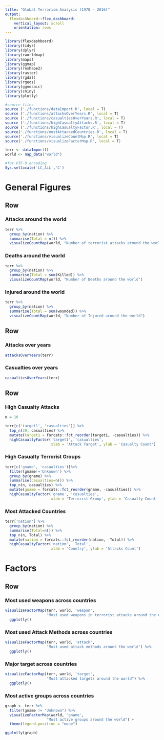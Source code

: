 ```yaml
---
title: "Global Terrorism Analysis (1970 - 2016)"
output: 
  flexdashboard::flex_dashboard:
    vertical_layout: scroll
    orientation: rows
---
```


```r
library(flexdashboard)
library(tidyr)
library(dplyr)
library(rworldmap)
library(maps)
library(ggmap)
library(reshape2)
library(raster)
library(rgdal)
library(rgeos)
library(ggmosaic)
library(shiny)
library(plotly)
```

```r
#source files
source ('./functions/dataImport.R', local = T)
source ('./functions/attacksOverYears.R', local = T)
source ('./functions/casualtiesOverYears.R', local = T)
source ('./functions/highCasualtyAttacks.R', local = T)
source ('./functions/highCasualtyFactor.R', local = T)
source('./functions/mostAttackedCountries.R', local = T)
source('./functions/visualizeCountMap.R', local = T)
source('./functions/visualizeFactorMap.R', local = T)
```

```r
terr <- dataImport()
world <- map_data("world")
```

```r
#for UTF-8 encoding
Sys.setlocale('LC_ALL','C')
```

General Figures
=======================================================================

Row
-----------------------------------------------------------------------

### Attacks around the world

```r
terr %>%
  group_by(nation) %>%
  summarise(Total = n()) %>%
  visualizeCountMap(world, "Number of terrorist attacks around the world")
```

### Deaths around the world

```r
terr %>%
  group_by(nation) %>%
  summarise(Total = sum(Killed)) %>%
  visualizeCountMap(world, "Number of Deaths around the world")
```

### Injured around the world

```r
terr %>%
  group_by(nation) %>%
  summarise(Total = sum(wounded)) %>%
  visualizeCountMap(world, "Number of Injured around the world")
```

Row
-----------------------------------------------------------------------

### Attacks over years

```r
attacksOverYears(terr)
```

### Casualties over years

```r
casualtiesOverYears(terr)
```

Row {.tabset}
-----------------------------------------------------------------------

### High Casualty Attacks

```r
n = 10

terr[c('target1', 'casualties')] %>%
  top_n(20, casualties) %>% 
  mutate(target1 = forcats::fct_reorder(target1, -casualties)) %>%
  highCasualtyFactor('target1', 'casualties', 
                     xlab = 'Attack Target', ylab = 'Casualty Count')
```

### High Casualty Terrorist Groups

```r
terr[c('gname', 'casualties')]%>%
  filter(gname!='Unknown') %>%
  group_by(gname) %>%
  summarise(casualties=n()) %>%
  top_n(n, casualties) %>%
  mutate(gname = forcats::fct_reorder(gname, -casualties)) %>%
  highCasualtyFactor('gname', 'casualties', 
                     xlab = 'Terrorist Group', ylab = 'Casualty Count')
```

### Most Attacked Countries

```r
terr['nation'] %>%
  group_by(nation) %>%
  summarise(Total=n()) %>%
  top_n(n, Total) %>%
  mutate(nation = forcats::fct_reorder(nation, -Total)) %>%
  highCasualtyFactor('nation', 'Total', 
                     xlab = 'Country', ylab = 'Attacks Count')
```

Factors
=======================================================================

Row {.tabset}
-----------------------------------------------------------------------

### Most used weapons across countries

```r
visualizeFactorMap(terr, world, 'weapon',
                   "Most used weapons in terrorist attacks around the world") %>%
  ggplotly()
```

### Most used Attack Methods across countries

```r
visualizeFactorMap(terr, world, 'attack',
                   "Most used attack methods around the world") %>%
  ggplotly()
```

### Major target across countries

```r
visualizeFactorMap(terr, world, 'target',
                   "Most attacked targets around the world") %>%
  ggplotly()
```

### Most active groups across countries

```r
graph <- terr %>%
  filter(gname != "Unknown") %>%
  visualizeFactorMap(world, 'gname',
                   "Most active groups around the world") +
  theme(legend.position = "none")

ggplotly(graph)
```


